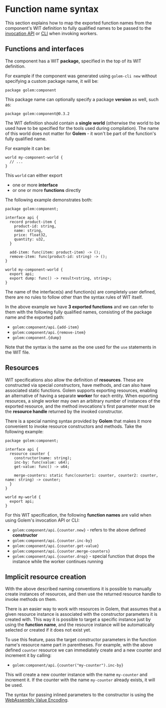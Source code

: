 # Function name syntax

This section explains how to map the exported function names from the component's WIT definition to fully qualified names to be passed to the [invocation API](/docs/invoke/http) or [CLI](/docs/invoke/cli) when invoking workers.

## Functions and interfaces

The component has a WIT **package,** specified in the top of its WIT definition.

For example if the component was generated using `golem-cli new` without specifying a custom package name, it will be:

```wit
package golem:component
```

This package name can optionally specify a package **version** as well, such as:

```wit
package golem:component@0.3.2
```

The WIT definition should contain a **single world** (otherwise the world to be used have to be specified for the tools used during compilation). The name of this world does not matter for **Golem** - it won't be part of the function's fully qualified name.

For example it can be:

```wit
world my-component-world {
  // ...
}
```

This `world` can either export

- one or more **interface**
- or one or more **functions** directly

The following example demonstrates both:

```wit
package golem:component;

interface api {
  record product-item {
    product-id: string,
    name: string,
    price: float32,
    quantity: u32,
  }

  add-item: func(item: product-item) -> ();
  remove-item: func(product-id: string) -> ();
}

world my-component-world {
  export api;
  export dump: func() -> result<string, string>;
}
```

The name of the interface(s) and function(s) are completely user defined, there are no rules to follow other than the syntax rules of WIT itself.

In the above example we have **3 exported functions** and we can refer to them with the following fully qualified names, consisting of the package name and the exported path:

- `golem:component/api.{add-item}`
- `golem:component/api.{remove-item}`
- `golem:component.{dump}`

Note that the syntax is the same as the one used for the `use` statements in the WIT file.

## Resources

WIT specifications also allow the definition of **resources**. These are constructed via special _constructors_, have methods, and can also have associated static functions. Golem supports exporting resources, enabling an alternative of having a separate **worker** for each entity. When exporting resources, a single worker may own an arbitrary number of instances of the exported resource, and the method invocations's first parameter must be the **resource handle** returned by the invoked constructor.

There is a special naming syntax provided by **Golem** that makes it more convenient to invoke resource constructors and methods. Take the following example:

```wit
package golem:component;

interface api {
  resource counter {
    constructor(name: string);
    inc-by: func(value: u64);
    get-value: func() -> u64;

    merge-counters: static func(counter1: counter, counter2: counter, name: string) -> counter;
  }
}

world my-world {
  export api;
}
```

For this WIT specification, the following **function names** are valid when using Golem's invocation API or CLI:

- `golem:component/api.{counter.new}` - refers to the above defined **constructor**
- `golem:component/api.{counter.inc-by}`
- `golem:component/api.{counter.get-value}`
- `golem:component/api.{counter.merge-counters}`
- `golem:component/api.{counter.drop}` - special function that drops the instance while the worker continues running

## Implicit resource creation

With the above described naming conventions it is possible to manually create instances of resources, and then use the returned resource handle to invoke methods on them.

There is an easier way to work with resources in Golem, that assumes that a given resource instance is associated with the constructor parameters it is created with. This way it is possible to target a specific instance just by using the **function name**, and the resource instance will be automatically selected or created if it does not exist yet.

To use this feature, pass the target constructor parameters in the function name's resource name part in parentheses. For example, with the above defined `counter` resource we can immediately create and a new counter and increment it by calling:

- `golem:component/api.{counter("my-counter").inc-by}`

This will create a new counter instance with the name `my-counter` and increment it. If the counter with the name `my-counter` already exists, it will be used.

The syntax for passing inlined parameters to the constructor is using the [WebAssembly Value Encoding](https://github.com/bytecodealliance/wasm-tools/tree/main/crates/wasm-wave).
